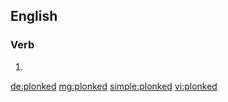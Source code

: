 ==English==

===Verb===
{{head|en}}

# {{en-past of|plonk}}

[[de:plonked]]
[[mg:plonked]]
[[simple:plonked]]
[[vi:plonked]]